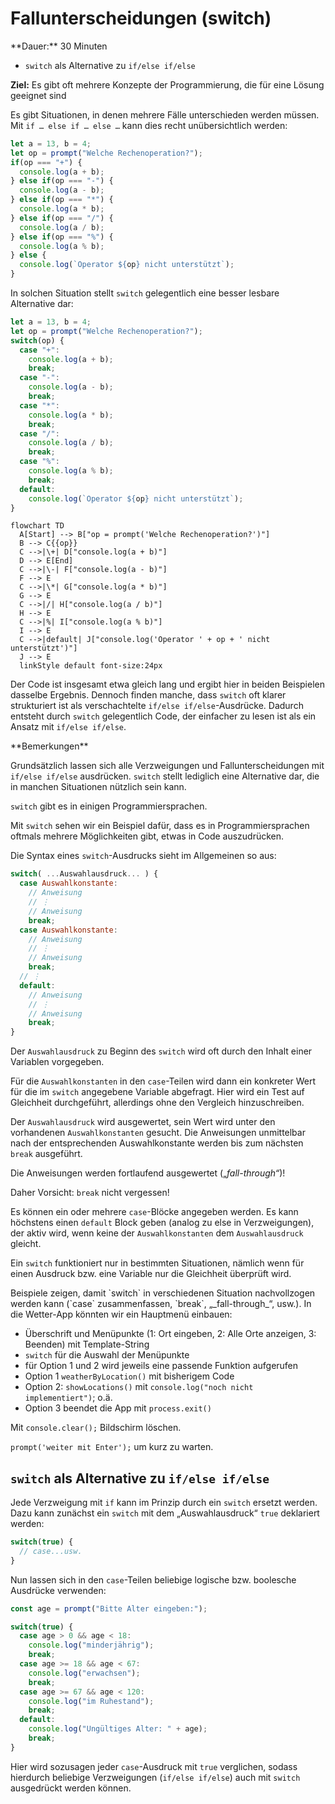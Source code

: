 
# Fallunterscheidungen (switch)

<Callout>
  **Dauer:** 30 Minuten

  - `switch` als Alternative zu `if/else if/else`

  **Ziel:** Es gibt oft mehrere Konzepte der Programmierung, die für eine Lösung geeignet sind
</Callout>

Es gibt Situationen, in denen mehrere Fälle unterschieden werden 
müssen. Mit `if … else if … else …` kann dies recht 
unübersichtlich werden:

```js
let a = 13, b = 4;	
let op = prompt("Welche Rechenoperation?");
if(op === "+") {
  console.log(a + b);
} else if(op === "-") {
  console.log(a - b);
} else if(op === "*") {
  console.log(a * b);
} else if(op === "/") {
  console.log(a / b);
} else if(op === "%") {
  console.log(a % b);
} else {
  console.log(`Operator ${op} nicht unterstützt`);
}
```

In solchen Situation stellt `switch` gelegentlich eine besser 
lesbare Alternative dar:

```javascript
let a = 13, b = 4;	
let op = prompt("Welche Rechenoperation?");
switch(op) {
  case "+":
    console.log(a + b);
    break;
  case "-":
    console.log(a - b);
    break;
  case "*":
    console.log(a * b);
    break;
  case "/":
    console.log(a / b);
    break;
  case "%":
    console.log(a % b);
    break;
  default:
    console.log(`Operator ${op} nicht unterstützt`);
}
```

```mermaid
flowchart TD
  A[Start] --> B["op = prompt('Welche Rechenoperation?')"]
  B --> C{{op}}
  C -->|\+| D["console.log(a + b)"]
  D --> E[End]
  C -->|\-| F["console.log(a - b)"]
  F --> E
  C -->|\*| G["console.log(a * b)"]
  G --> E
  C -->|/| H["console.log(a / b)"]
  H --> E
  C -->|%| I["console.log(a % b)"]
  I --> E
  C -->|default| J["console.log('Operator ' + op + ' nicht unterstützt')"]
  J --> E
  linkStyle default font-size:24px
```


Der Code ist insgesamt etwa gleich lang und ergibt hier in 
beiden Beispielen dasselbe Ergebnis. Dennoch finden manche,
dass `switch` oft klarer strukturiert ist als verschachtelte
`if/else if/else`-Ausdrücke. Dadurch entsteht durch `switch`
gelegentlich Code, der einfacher zu lesen ist als ein Ansatz
mit `if/else if/else`. 

<Callout type="info">
**Bemerkungen**

Grundsätzlich lassen sich alle Verzweigungen und 
Fallunterscheidungen mit `if/else if/else` ausdrücken. 
`switch` stellt lediglich eine Alternative dar, die in
manchen Situationen nützlich sein kann.

`switch` gibt es in einigen Programmiersprachen.

Mit `switch` sehen wir ein Beispiel dafür, dass es in
Programmiersprachen oftmals mehrere Möglichkeiten gibt,
etwas in Code auszudrücken.
</Callout>


Die Syntax eines `switch`-Ausdrucks sieht im Allgemeinen so aus:

```javascript
switch( ...Auswahlausdruck... ) {
  case Auswahlkonstante:
    // Anweisung
    // ⋮
    // Anweisung
    break;
  case Auswahlkonstante:
    // Anweisung
    // ⋮
    // Anweisung
    break;
  // ⋮
  default:
    // Anweisung
    // ⋮
    // Anweisung
    break;
}
```

Der `Auswahlausdruck` zu Beginn des `switch` wird oft durch 
den Inhalt einer Variablen vorgegeben.

Für die `Auswahlkonstanten` in den `case`-Teilen 
wird dann ein konkreter Wert für die im `switch`
angegebene Variable abgefragt. Hier wird ein Test 
auf Gleichheit durchgeführt, allerdings ohne den 
Vergleich hinzuschreiben.

Der `Auswahlausdruck` wird ausgewertet, sein Wert 
wird unter den vorhandenen `Auswahlkonstanten`
gesucht. Die Anweisungen unmittelbar nach der 
entsprechenden Auswahlkonstante werden bis zum 
nächsten `break` ausgeführt.

Die Anweisungen werden fortlaufend ausgewertet 
(„_fall-through“_)!
    
Daher Vorsicht: `break` nicht vergessen!

Es können ein oder mehrere `case`-Blöcke angegeben 
werden. Es kann höchstens einen `default` Block 
geben (analog zu else in Verzweigungen), der aktiv
wird, wenn keine der `Auswahlkonstanten` dem
`Auswahlausdruck` gleicht.

Ein `switch` funktioniert nur in bestimmten 
Situationen, nämlich wenn für einen Ausdruck bzw.
eine Variable nur die Gleichheit überprüft wird.

<Callout type="info">
Beispiele zeigen, damit `switch`
in verschiedenen Situation nachvollzogen werden 
kann (`case` zusammenfassen, `break`, 
„_fall-through_“, usw.).
</Callout>

<Callout type="info" emoji="👨🏻‍💻">
In die Wetter-App könnten wir ein Hauptmenü einbauen:

- Überschrift und Menüpunkte (1: Ort eingeben, 2: Alle Orte anzeigen, 3: Beenden) mit Template-String
- `switch` für die Auswahl der Menüpunkte
- für Option 1 und 2 wird jeweils eine passende Funktion aufgerufen
- Option 1 `weatherByLocation()` mit bisherigem Code
- Option 2: `showLocations()` mit `console.log("noch nicht implementiert")`; o.ä.
- Option 3 beendet die App mit `process.exit()`

Mit `console.clear();` Bildschirm löschen. 

`prompt('weiter mit Enter');` um kurz zu warten.
</Callout>

## `switch` als Alternative zu `if/else if/else`

Jede Verzweigung mit `if` kann im Prinzip durch
ein `switch` ersetzt werden. Dazu kann zunächst
ein `switch` mit dem „Auswahlausdruck“ `true`
deklariert werden:

```js
switch(true) {
  // case...usw.
}
```

Nun lassen sich in den `case`-Teilen beliebige
logische bzw. boolesche Ausdrücke verwenden:

```js
const age = prompt("Bitte Alter eingeben:");

switch(true) {
  case age > 0 && age < 18:
    console.log("minderjährig");
    break;
  case age >= 18 && age < 67:
    console.log("erwachsen");
    break;
  case age >= 67 && age < 120:
    console.log("im Ruhestand");
    break;
  default:
    console.log("Ungültiges Alter: " + age);
    break;
}
```

Hier wird sozusagen jeder `case`-Ausdruck mit `true`
verglichen, sodass hierdurch beliebige Verzweigungen
(`if/else if/else`) auch mit `switch` 
ausgedrückt werden können.
